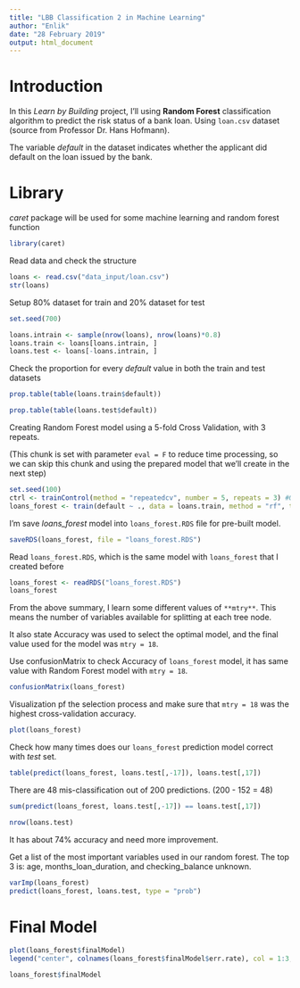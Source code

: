 ```yaml
---
title: "LBB Classification 2 in Machine Learning"
author: "Enlik"
date: "28 February 2019"
output: html_document
---
```


# Introduction
In this *Learn by Building* project, I'll using **Random Forest** classification algorithm to predict the risk status of a bank loan. Using `loan.csv` dataset (source from Professor Dr. Hans Hofmann).

The variable *default* in the dataset indicates whether the applicant did default on the loan issued by the bank.

# Library
*caret* package will be used for some machine learning and random forest function
```r
library(caret)
```

Read data and check the structure
```r
loans <- read.csv("data_input/loan.csv")
str(loans)
```

Setup 80% dataset for train and 20% dataset for test 
```r
set.seed(700)

loans.intrain <- sample(nrow(loans), nrow(loans)*0.8)
loans.train <- loans[loans.intrain, ]
loans.test <- loans[-loans.intrain, ]
```

Check the proportion for every *default* value in both the train and test datasets
```r
prop.table(table(loans.train$default))
```

```r
prop.table(table(loans.test$default))
```

Creating Random Forest model using a 5-fold Cross Validation, with 3 repeats.

(This chunk is set with parameter `eval = F` to reduce time processing, so we can skip this chunk and using the prepared model that we'll create in the next step)
```r
set.seed(100)
ctrl <- trainControl(method = "repeatedcv", number = 5, repeats = 3) #Question cara nentuin number dan repeats?
loans_forest <- train(default ~ ., data = loans.train, method = "rf", trControl = ctrl)
```

I'm save *loans_forest* model into `loans_forest.RDS` file for pre-built model.
```r
saveRDS(loans_forest, file = "loans_forest.RDS")
```

Read `loans_forest.RDS`, which is the same model with `loans_forest` that I created before
```r
loans_forest <- readRDS("loans_forest.RDS")
loans_forest
```
From the above summary, I learn some different values of `**mtry**`. This means the number of variables available for splitting at each tree node.

It also state Accuracy was used to select the optimal model, and the final value used for the model was `mtry = 18`.


Use confusionMatrix to check Accuracy of `loans_forest` model, it has same value with Random Forest model with `mtry = 18`.
```r
confusionMatrix(loans_forest)
```


Visualization pf the selection process and make sure that `mtry = 18` was the highest cross-validation accuracy.
```r
plot(loans_forest)
```

Check how many times does our `loans_forest` prediction model correct with *test* set. 
```r
table(predict(loans_forest, loans.test[,-17]), loans.test[,17])
```

There are 48 mis-classification out of 200 predictions.
(200 - 152 = 48)
```r
sum(predict(loans_forest, loans.test[,-17]) == loans.test[,17])
```

```r
nrow(loans.test)
```
It has about 74% accuracy and need more improvement.

Get a list of the most important variables used in our random forest. The top 3 is: age, months_loan_duration, and checking_balance unknown.
```r
varImp(loans_forest)
predict(loans_forest, loans.test, type = "prob")
```



# Final Model
```r
plot(loans_forest$finalModel)
legend("center", colnames(loans_forest$finalModel$err.rate), col = 1:3, cex = 0.8, fill = 1:3)
```

```r
loans_forest$finalModel
```


